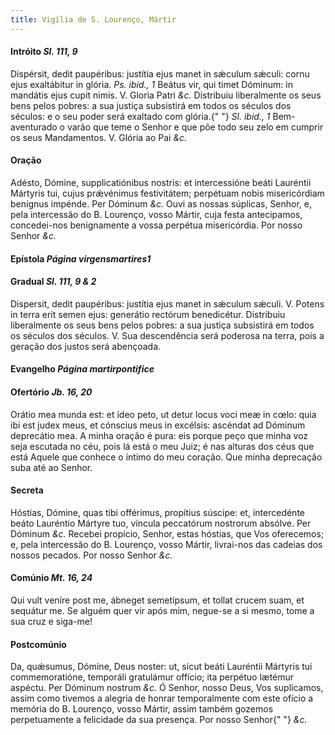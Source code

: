 ```yaml
---
title: Vigília de S. Lourenço, Mártir
---
```


<h4 class="text-center">
  Intróito <em>Sl. 111, 9</em>
</h4>
<div class="grid grid-cols-2 gap-5">
  <span class="text-justify">
    Dispérsit, dedit paupéribus: justítia ejus manet in sǽculum sǽculi: cornu
    ejus exaltábitur in glória. <em>Ps. ibid., 1</em> Beátus vir, qui timet
    Dóminum: in mandátis ejus cupit nimis. V. Gloria Patri <em>&c.</em>
  </span>
  <span class="text-justify">
    Distribuiu liberalmente os seus bens pelos pobres: a sua justiça subsistirá
    em todos os séculos dos séculos: e o seu poder será exaltado com glória.{" "}
    <em>Sl. ibid., 1</em> Bem-aventurado o varão que teme o Senhor e que põe
    todo seu zelo em cumprir os seus Mandamentos. V. Glória ao Pai <em>&c.</em>
  </span>
</div>


#### Oração
<div class="grid grid-cols-2 gap-5">
  <span class="text-justify">
    Adésto, Dómine, supplicatiónibus nostris: et intercessióne beáti Lauréntii
    Mártyris tui, cujus prǽvénimus festivitátem; perpétuam nobis misericórdiam
    benígnus impénde. Per Dóminum <em>&c.</em>
  </span>
  <span class="text-justify">
    Ouvi as nossas súplicas, Senhor, e, pela intercessão do B. Lourenço, vosso
    Mártir, cuja festa antecipamos, concedei-nos benignamente a vossa perpétua
    misericórdia. Por nosso Senhor <em>&c.</em>
  </span>
</div>

<h4 class="text-center">
  Epístola <em>Página virgensmartires1</em>
</h4>

<h4 class="text-center">
  Gradual <em>Sl. 111, 9 & 2</em>
</h4>
<div class="grid grid-cols-2 gap-5">
  <span class="text-justify">
    Dispersit, dedit paupéribus: justítia ejus manet in sǽculum sǽculi. V.
    Potens in terra erit semen ejus: generátio rectórum benedicétur.
  </span>
  <span class="text-justify">
    Distribuiu liberalmente os seus bens pelos pobres: a sua justiça subsistirá
    em todos os séculos dos séculos. V. Sua descendência será poderosa na terra,
    pois a geração dos justos será abençoada.
  </span>
</div>

<h4 class="text-center">
  Evangelho <em>Página martirpontifice</em>
</h4>

<h4 class="text-center">
  Ofertório <em>Jb. 16, 20</em>
</h4>
<div class="grid grid-cols-2 gap-5">
  <span class="text-justify">
    Orátio mea munda est: et ídeo peto, ut detur locus voci meæ in cœlo: quia
    ibi est judex meus, et cónscius meus in excélsis: ascéndat ad Dóminum
    deprecátio mea.
  </span>
  <span class="text-justify">
    A minha oração é pura: eis porque peço que minha voz seja escutada no céu,
    pois lá está o meu Juiz; é nas alturas dos céus que está Aquele que conhece
    o íntimo do meu coração. Que minha deprecação suba até ao Senhor.
  </span>
</div>


#### Secreta
<div class="grid grid-cols-2 gap-5">
  <span class="text-justify">
    Hóstias, Dómine, quas tibi offérimus, propítius súscipe: et, intercedénte
    beáto Lauréntio Mártyre tuo, víncula peccatórum nostrorum absólve. Per
    Dóminum <em>&c.</em>
  </span>
  <span class="text-justify">
    Recebei propício, Senhor, estas hóstias, que Vos oferecemos; e, pela
    intercessão do B. Lourenço, vosso Mártir, livrai-nos das cadeias dos nossos
    pecados. Por nosso Senhor <em>&c.</em>
  </span>
</div>

<h4 class="text-center">
  Comúnio <em>Mt. 16, 24</em>
</h4>
<div class="grid grid-cols-2 gap-5">
  <span class="text-justify">
    Qui vult veníre post me, ábneget semetípsum, et tollat crucem suam, et
    sequátur me.
  </span>
  <span class="text-justify">
    Se alguém quer vir após mim, negue-se a si mesmo, tome a sua cruz e siga-me!
  </span>
</div>


#### Postcomúnio
<div class="grid grid-cols-2 gap-5">
  <span class="text-justify">
    Da, quǽsumus, Dómine, Deus noster: ut, sicut beáti Lauréntii Mártyris tui
    commemoratióne, temporáli gratulámur offício; ita perpétuo lætémur aspéctu.
    Per Dóminum nostrum <em>&c.</em>
  </span>
  <span class="text-justify">
    Ó Senhor, nosso Deus, Vos suplicamos, assim como tivemos a alegria de honrar
    temporalmente com este ofício a memória do B. Lourenço, vosso Mártir, assim
    também gozemos perpetuamente a felicidade da sua presença. Por nosso Senhor{" "}
    <em>&c.</em>
  </span>
</div>
